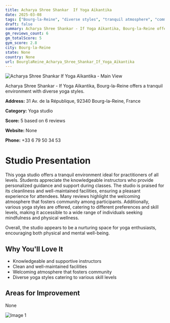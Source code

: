 ```yaml
---
title: Acharya Shree Shankar  If Yoga Aïkantika
date: 2025-03-08
tags: ["Bourg-la-Reine", "diverse styles", "tranquil atmosphere", "community-focused", "Bourg-la-Reine"]  
draft: false
summary: Acharya Shree Shankar - If Yoga Aïkantika, Bourg-la-Reine offers a tranquil environment with diverse yoga styles.
gm_reviews_count: 6
gm_totalScore: 5
gym_score: 2.8
city: Bourg-la-Reine
state: None
country: None
url: BourglaReine_Acharya_Shree_Shankar_If_Yoga_Aïkantika
---
```


<div className="aspect-[16/9] relative my-8">
  <img 
    src="https://streetviewpixels-pa.googleapis.com/v1/thumbnail?panoid=S87FNhSbccmHmfUMao9pcw&cb_client=maps_sv.tactile.gps&w=203&h=100&yaw=93.96478&pitch=0&thumbfov=100"
    alt="Acharya Shree Shankar  If Yoga Aïkantika - Main View"
    className="object-cover absolute inset-0 w-full h-full rounded-lg"
  />
</div>

Acharya Shree Shankar - If Yoga Aïkantika, Bourg-la-Reine offers a tranquil environment with diverse yoga styles.

**Address:** 31 Av. de la République, 92340 Bourg-la-Reine, France

**Category:** Yoga studio

**Score:** 5 based on 6 reviews

**Website:** None

**Phone:** +33 6 79 50 34 53

# Studio Presentation

This yoga studio offers a tranquil environment ideal for practitioners of all levels. Students appreciate the knowledgeable instructors who provide personalized guidance and support during classes. The studio is praised for its cleanliness and well-maintained facilities, ensuring a pleasant experience for attendees. Many reviews highlight the welcoming atmosphere that fosters community among participants. Additionally, various yoga styles are offered, catering to different preferences and skill levels, making it accessible to a wide range of individuals seeking mindfulness and physical wellness.

Overall, the studio appears to be a nurturing space for yoga enthusiasts, encouraging both physical and mental well-being.

## Why You'll Love It

- Knowledgeable and supportive instructors
- Clean and well-maintained facilities
- Welcoming atmosphere that fosters community
- Diverse yoga styles catering to various skill levels

## Areas for Improvement

None

<div className="grid grid-cols-1 xl:grid-cols-2 gap-4 my-8">
<div className="aspect-[4/3] relative"><img src="https://lh5.googleusercontent.com/p/AF1QipNu4XbLOWMyFJeLBoR_OXAkALRJaypFCV5IUO5T=w1920-h1080-k-no" alt="Image 1" className="object-cover absolute inset-0 w-full h-full rounded-lg" /></div>
</div>